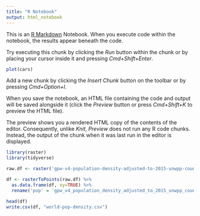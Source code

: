 ```yaml
---
title: "R Notebook"
output: html_notebook
---
```


This is an [R Markdown](http://rmarkdown.rstudio.com) Notebook. When you execute code within the notebook, the results appear beneath the code. 

Try executing this chunk by clicking the *Run* button within the chunk or by placing your cursor inside it and pressing *Cmd+Shift+Enter*. 

```r
plot(cars)
```

Add a new chunk by clicking the *Insert Chunk* button on the toolbar or by pressing *Cmd+Option+I*.

When you save the notebook, an HTML file containing the code and output will be saved alongside it (click the *Preview* button or press *Cmd+Shift+K* to preview the HTML file). 

The preview shows you a rendered HTML copy of the contents of the editor. Consequently, unlike *Knit*, *Preview* does not run any R code chunks. Instead, the output of the chunk when it was last run in the editor is displayed.


```r
library(raster)
library(tidyverse)

raw.df <- raster('gpw-v4-population-density-adjusted-to-2015-unwpp-country-totals-rev11_2020_1_deg_asc/gpw_v4_population_density_adjusted_to_2015_unwpp_country_totals_rev11_2020_1_deg.asc')

```

```r
df <- rasterToPoints(raw.df) %>%
  as.data.frame(df, xy=TRUE) %>%
  rename('pop' = 'gpw_v4_population_density_adjusted_to_2015_unwpp_country_totals_rev11_2020_1_deg' )

head(df)
write.csv(df, "world-pop-density.csv")
```

